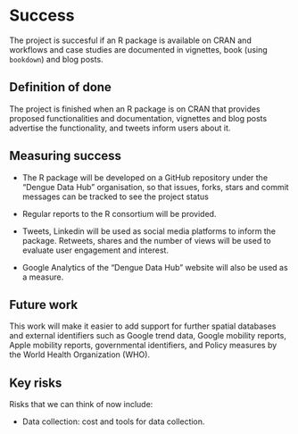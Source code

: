 # Success
<!-- 
Projects should have a definition of done that is measurable, and a thorough understanding going in of what the risks are to delivery 
-->

The project is succesful if an R package is available on CRAN and workflows and case studies are documented in vignettes, book (using `bookdown`) and blog posts. 

## Definition of done
<!-- 
What does success look like? 
-->

The project is finished when an R package is on CRAN that provides proposed functionalities and documentation, vignettes and blog posts advertise the functionality, and tweets inform users about it.

## Measuring success
<!-- 
How will we know when success is achieved, what markers can we use along the way 
-->


* The R package will be developed on a GitHub repository under the
"Dengue Data Hub" organisation, so that issues, forks, stars and commit messages can be tracked
to see the project status

* Regular reports to the R consortium will be provided.

* Tweets, Linkedin will be used as social media platforms to inform the package. Retweets, shares and the number of views will be used to evaluate user engagement and interest.

* Google Analytics of the "Dengue Data Hub" website will also be used as a measure.

## Future work
<!-- 
How could this be extended / developed in the future by yourself and/or the community in general?
-->

This work will make it easier to add support for further spatial databases and external identifiers such as Google trend data, Google mobility reports, Apple mobility reports, governmental identifiers, and Policy measures by the World Health Organization (WHO).

## Key risks
<!-- 
What sort of things could come up that can delay or break the project?

 - [ ] People
 - [ ] Processes
 - [ ] Tooling & Technology
 - [ ] Costs

-->

Risks that we can think of now include:

- Data collection: cost and tools for data collection.
